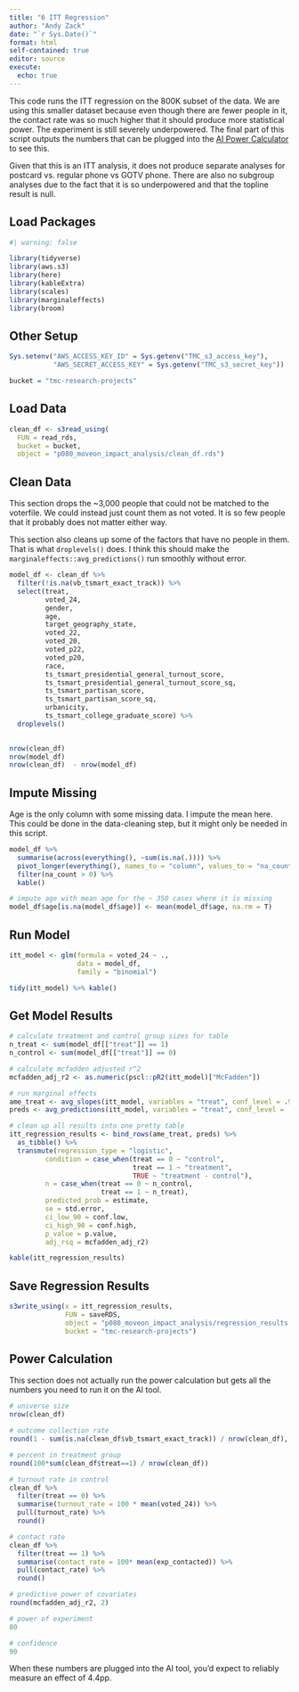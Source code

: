 ```yaml
---
title: "6 ITT Regression"
author: "Andy Zack"
date: "`r Sys.Date()`"
format: html
self-contained: true
editor: source
execute:
  echo: true
---
```


This code runs the ITT regression on the 800K subset of the data. We are using this smaller dataset because even though there are fewer people in it, the contact rate was so much higher that it should produce more statistical power. The experiment is still severely underpowered. The final part of this script outputs the numbers that can be plugged into the [AI Power Calculator](https://analystinstitute.org/power-calculator/) to see this.

Given that this is an ITT analysis, it does not produce separate analyses for postcard vs. regular phone vs GOTV phone. There are also no subgroup analyses due to the fact that it is so underpowered and that the topline result is null.

## Load Packages

```r
#| warning: false

library(tidyverse)
library(aws.s3)
library(here)
library(kableExtra)
library(scales)
library(marginaleffects)
library(broom)
```

## Other Setup

```r
Sys.setenv("AWS_ACCESS_KEY_ID" = Sys.getenv("TMC_s3_access_key"),
           "AWS_SECRET_ACCESS_KEY" = Sys.getenv("TMC_s3_secret_key"))

bucket = "tmc-research-projects"
```

## Load Data

```r
clean_df <- s3read_using(
  FUN = read_rds,
  bucket = bucket,
  object = "p080_moveon_impact_analysis/clean_df.rds")
```

## Clean Data

This section drops the \~3,000 people that could not be matched to the voterfile. We could instead just count them as not voted. It is so few people that it probably does not matter either way.

This section also cleans up some of the factors that have no people in them. That is what `droplevels()` does. I think this should make the `marginaleffects::avg_predictions()` run smoothly without error.

```r
model_df <- clean_df %>%
  filter(!is.na(vb_tsmart_exact_track)) %>%
  select(treat,
         voted_24,
         gender,
         age,
         target_geography_state,
         voted_22,
         voted_20,
         voted_p22,
         voted_p20,
         race,
         ts_tsmart_presidential_general_turnout_score,
         ts_tsmart_presidential_general_turnout_score_sq,
         ts_tsmart_partisan_score,
         ts_tsmart_partisan_score_sq,
         urbanicity,
         ts_tsmart_college_graduate_score) %>%
  droplevels()
  

nrow(clean_df) 
nrow(model_df)
nrow(clean_df)  - nrow(model_df)
```

## Impute Missing

Age is the only column with some missing data. I impute the mean here. This could be done in the data-cleaning step, but it might only be needed in this script.

```r
model_df %>%
  summarise(across(everything(), ~sum(is.na(.)))) %>%
  pivot_longer(everything(), names_to = "column", values_to = "na_count") %>%
  filter(na_count > 0) %>%
  kable()

# impute age with mean age for the ~ 350 cases where it is missing
model_df$age[is.na(model_df$age)] <- mean(model_df$age, na.rm = T)
```

## Run Model

```r
itt_model <- glm(formula = voted_24 ~ .,
                 data = model_df,
                 family = "binomial")

tidy(itt_model) %>% kable()
```

## Get Model Results

```r
# calculate treatment and control group sizes for table
n_treat <- sum(model_df[["treat"]] == 1)
n_control <- sum(model_df[["treat"]] == 0)

# calculate mcfadden adjusted r^2
mcfadden_adj_r2 <- as.numeric(pscl::pR2(itt_model)["McFadden"])

# run marginal effects
ame_treat <- avg_slopes(itt_model, variables = "treat", conf_level = .9)
preds <- avg_predictions(itt_model, variables = "treat", conf_level = .9)

# clean up all results into one pretty table
itt_regression_results <- bind_rows(ame_treat, preds) %>%
  as_tibble() %>%
  transmute(regression_type = "logistic", 
         condition = case_when(treat == 0 ~ "control",
                               treat == 1 ~ "treatment",
                               TRUE ~ "treatment - control"),
         n = case_when(treat == 0 ~ n_control,
                       treat == 1 ~ n_treat),
         predicted_prob = estimate,
         se = std.error,
         ci_low_90 = conf.low,
         ci_high_90 = conf.high,
         p_value = p.value,
         adj_rsq = mcfadden_adj_r2) 

kable(itt_regression_results)
```

## Save Regression Results

```r
s3write_using(x = itt_regression_results, 
              FUN = saveRDS, 
              object = "p080_moveon_impact_analysis/regression_results.rds", 
              bucket = "tmc-research-projects")
```

## Power Calculation

This section does not actually run the power calculation but gets all the numbers you need to run it on the AI tool.

```r
# universe size
nrow(clean_df)

# outcome collection rate
round(1 - sum(is.na(clean_df$vb_tsmart_exact_track)) / nrow(clean_df), digits = 2) * 100

# percent in treatment group
round(100*sum(clean_df$treat==1) / nrow(clean_df))

# turnout rate in control
clean_df %>%
  filter(treat == 0) %>%
  summarise(turnout_rate = 100 * mean(voted_24)) %>%
  pull(turnout_rate) %>%
  round()

# contact rate
clean_df %>%
  filter(treat == 1) %>%
  summarise(contact_rate = 100* mean(exp_contacted)) %>%
  pull(contact_rate) %>%
  round()

# predictive power of covariates
round(mcfadden_adj_r2, 2)

# power of experiment
80

# confidence
90
```

When these numbers are plugged into the AI tool, you'd expect to reliably measure an effect of 4.4pp.
